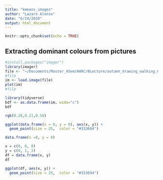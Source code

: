 ```yaml
---
title: "kmeans_images"
author: "Lazaro Alonso"
date: "6/24/2020"
output: html_document
---
```


```r
knitr::opts_chunk$set(echo = TRUE)
```

## Extracting dominant colours from pictures

```r
#install.packages("imager")
library(imager)
file <- "~/Documents/Master_4Sem/AARC/8Lecture/autumn_drawing_walking_82963_320x480.jpg"
#file
im <- load.image(file)
plot(im)
#file
```

```r
library(tidyverse)
bdf <- as.data.frame(im, wide="c")
bdf
```
```r
rgb(0.20,0.21,0.58)
```

```r
ggplot(data.frame(x = 0, y = 0), aes(x, y)) + 
  geom_point(size = 25,  color = "#333694")

```
```r
data.frame(x =0, y = 0)
```

```r
x = c(0, 0, 0) 
y = c(0, 1, 2) 
df = data.frame(x, y) 
df
```
```r
ggplot(df, aes(x, y)) + 
  geom_point(size = 25,  color = "#333694")
```

